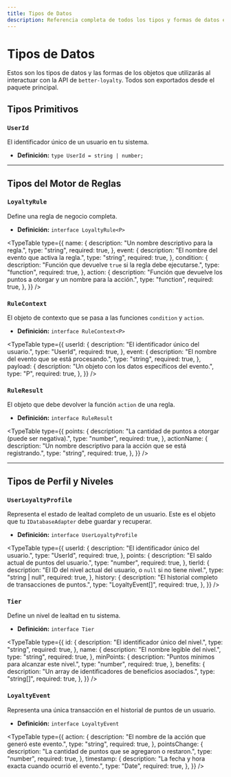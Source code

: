 ```yaml
---
title: Tipos de Datos
description: Referencia completa de todos los tipos y formas de datos exportados por better-loyalty.
---
```



# Tipos de Datos

Estos son los tipos de datos y las formas de los objetos que utilizarás al interactuar con la API de `better-loyalty`. Todos son exportados desde el paquete principal.

## Tipos Primitivos

### `UserId`

El identificador único de un usuario en tu sistema.

- **Definición:** `type UserId = string | number;`

---

## Tipos del Motor de Reglas

### `LoyaltyRule`

Define una regla de negocio completa.

- **Definición:** `interface LoyaltyRule<P>`

<TypeTable
  type={{
    name: {
      description: "Un nombre descriptivo para la regla.",
      type: "string",
      required: true,
    },
    event: {
      description: "El nombre del evento que activa la regla.",
      type: "string",
      required: true,
    },
    condition: {
      description: "Función que devuelve `true` si la regla debe ejecutarse.",
      type: "function",
      required: true,
    },
    action: {
      description:
        "Función que devuelve los puntos a otorgar y un nombre para la acción.",
      type: "function",
      required: true,
    },
  }}
/>

### `RuleContext`

El objeto de contexto que se pasa a las funciones `condition` y `action`.

- **Definición:** `interface RuleContext<P>`

<TypeTable
  type={{
    userId: {
      description: "El identificador único del usuario.",
      type: "UserId",
      required: true,
    },
    event: {
      description: "El nombre del evento que se está procesando.",
      type: "string",
      required: true,
    },
    payload: {
      description: "Un objeto con los datos específicos del evento.",
      type: "P",
      required: true,
    },
  }}
/>

### `RuleResult`

El objeto que debe devolver la función `action` de una regla.

- **Definición:** `interface RuleResult`

<TypeTable
  type={{
    points: {
      description: "La cantidad de puntos a otorgar (puede ser negativa).",
      type: "number",
      required: true,
    },
    actionName: {
      description:
        "Un nombre descriptivo para la acción que se está registrando.",
      type: "string",
      required: true,
    },
  }}
/>

---

## Tipos de Perfil y Niveles

### `UserLoyaltyProfile`

Representa el estado de lealtad completo de un usuario. Este es el objeto que tu `IDatabaseAdapter` debe guardar y recuperar.

- **Definición:** `interface UserLoyaltyProfile`

<TypeTable
  type={{
    userId: {
      description: "El identificador único del usuario.",
      type: "UserId",
      required: true,
    },
    points: {
      description: "El saldo actual de puntos del usuario.",
      type: "number",
      required: true,
    },
    tierId: {
      description:
        "El ID del nivel actual del usuario, o `null` si no tiene nivel.",
      type: "string | null",
      required: true,
    },
    history: {
      description: "El historial completo de transacciones de puntos.",
      type: "LoyaltyEvent[]",
      required: true,
    },
  }}
/>

### `Tier`

Define un nivel de lealtad en tu sistema.

- **Definición:** `interface Tier`

<TypeTable
  type={{
    id: {
      description: "El identificador único del nivel.",
      type: "string",
      required: true,
    },
    name: {
      description: "El nombre legible del nivel.",
      type: "string",
      required: true,
    },
    minPoints: {
      description: "Puntos mínimos para alcanzar este nivel.",
      type: "number",
      required: true,
    },
    benefits: {
      description: "Un array de identificadores de beneficios asociados.",
      type: "string[]",
      required: true,
    },
  }}
/>

### `LoyaltyEvent`

Representa una única transacción en el historial de puntos de un usuario.

- **Definición:** `interface LoyaltyEvent`

<TypeTable
  type={{
    action: {
      description: "El nombre de la acción que generó este evento.",
      type: "string",
      required: true,
    },
    pointsChange: {
      description: "La cantidad de puntos que se agregaron o restaron.",
      type: "number",
      required: true,
    },
    timestamp: {
      description: "La fecha y hora exacta cuando ocurrió el evento.",
      type: "Date",
      required: true,
    },
  }}
/>
